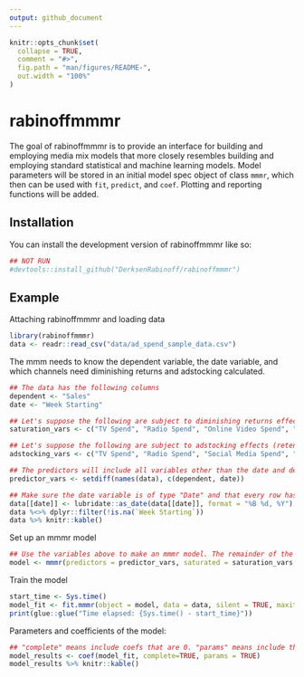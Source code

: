 ```yaml
---
output: github_document
---
```


<!-- README.md is generated from README.Rmd. Please edit that file -->

```r
knitr::opts_chunk$set(
  collapse = TRUE,
  comment = "#>",
  fig.path = "man/figures/README-",
  out.width = "100%"
)
```

# rabinoffmmmr

<!-- badges: start -->
<!-- badges: end -->

The goal of rabinoffmmmr is to provide an interface for building and employing media mix models that more closely resembles building and employing standard statistical and machine learning models. Model parameters will be stored in an initial model spec object of class `mmmr`, which then can be used with `fit`, `predict`, and `coef`. Plotting and reporting functions will be added.

## Installation

You can install the development version of rabinoffmmmr like so:

``` r
## NOT RUN
#devtools::install_github("DerksenRabinoff/rabinoffmmmr")
```

## Example

Attaching rabinoffmmmr and loading data

```r
library(rabinoffmmmr)
data <- readr::read_csv("data/ad_spend_sample_data.csv")
```

The mmm needs to know the dependent variable, the date variable, and which channels need diminishing returns and adstocking calculated.

```r
## The data has the following columns
dependent <- "Sales"
date <- "Week Starting"

## Let's suppose the following are subject to diminishing returns effects
saturation_vars <- c("TV Spend", "Radio Spend", "Online Video Spend", "Social Media Spend")

## Let's suppose the following are subject to adstocking effects (retention in consumer memory)
adstocking_vars <- c("TV Spend", "Radio Spend", "Social Media Spend", "Search Ads Spend", "Direct Mail Spend")

## The predictors will include all variables other than the date and dependent variable
predictor_vars <- setdiff(names(data), c(dependent, date))

## Make sure the date variable is of type "Date" and that every row has a date
data[[date]] <- lubridate::as_date(data[[date]], format = "%B %d, %Y")
data %<>% dplyr::filter(!is.na(`Week Starting`))
data %>% knitr::kable()
```
 
Set up an mmmr model
```r
## Use the variables above to make an mmmr model. The remainder of the variables will use default values
model <- mmmr(predictors = predictor_vars, saturated = saturation_vars, adstocked = adstocking_vars, dep_col = dependent, date_col = date)
```
 
Train the model
```r
start_time <- Sys.time()
model_fit <- fit.mmmr(object = model, data = data, silent = TRUE, maxiter = 1)
print(glue::glue("Time elapsed: {Sys.time() - start_time}"))
``` 

Parameters and coefficients of the model:
```r
## "complete" means include coefs that are 0. "params" means include the alpha, gamma, and theta parameters of the fit.
model_results <- coef(model_fit, complete=TRUE, params = TRUE)
model_results %>% knitr::kable()
```

